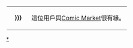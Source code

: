 <div style="float:{{{float|left}}}; border:{{{border-width|1}}}px solid {{{border-color|{{{1|#000}}}}}}; margin:1px;">
{| cellspacing="0" style="width:238px; background:{{{info-background|{{{2|skyblue}}}}}};"
| style="width:45px; height:45px; background:{{{logo-background|{{{1|skyblue}}}}}}; text-align:center; font-size:{{{logo-size|{{{5|18}}}}}}pt; color:{{{logo-color|navy}}};" | '''{{{logo|{{{3|CM}}}}}}'''
| style="font-size:{{{info-size|8}}}pt; padding:4pt; line-height:1.25em; color:{{{info-color|navy}}};" | 這位用戶與[[Comic Market]]很有緣。
|}</div>
<includeonly>[[Category:拜會Comic Market的維基人|{{PAGENAME}}]]</includeonly>
<noinclude>[[Category:拜會Comic Market的維基人|*]]</noinclude>